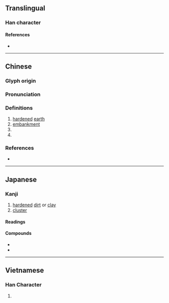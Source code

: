 {{character info}}
==Translingual==

===Han character===
{{Han char|rn=32|rad=土|as=08|sn=11|four=42114|canj=GHJM|ids=⿰土垂}}

====References====
* {{Han ref|kx=0231.060|dkj=05190|dj=0467.120|hdz=10454.020|uh=57F5|ud=22517|bh=D8A6|bd=55462}}

----

==Chinese==
{{zh-forms}}

===Glyph origin===
{{Han etym}}

===Pronunciation===
{{zh-pron
|m=duǒ
|c=do2
|mc=y
|oc=y
|ma=
|cat=n
}}

===Definitions===
{{zh-hanzi}}

# [[harden]]ed [[earth]]
# [[embankment]]
# {{n-g|a tool used in [[smelt]]ing}}
# {{n-g|the appearance of [[hang]]ing [[down]]}}

===References===
* {{R:twedu|B00558}}

----

==Japanese==

===Kanji===
{{ja-kanji|grade=|rs=土08}}

# [[harden]]ed [[dirt]] or [[clay]]
# [[cluster]]

====Readings====
{{ja-readings
|goon=た
|kanon=た
}}

====Compounds====
{{der-top|Compounds}}
* {{ja-r|薩埵|さった|''[[sattva]]'', [[being]]}}
* {{ja-r|耳埵|みみたぶ|[[earlobe]]}}
{{der-bottom}}

----

==Vietnamese==

===Han Character===
{{vi-readings|reading=đỏa|rs=艸14}}

# {{rfdef|vi|sort}}